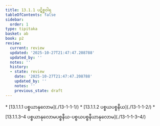 ```yaml
---
title: 13.1.1 ပဋိစ္စဝါရ
tableOfContents: false
sidebar:
  order: 1
type: tipitaka
basket: ab
book: p2
review:
  current: review
  updated: '2025-10-27T21:47:47.208788'
  updated_by: ''
  notes: ''
  history:
  - state: review
    date: '2025-10-27T21:47:47.208788'
    updated_by: ''
    notes: ''
    previous_state: draft
---
```



<ReviewStatus review={frontmatter.review} showDetails={true} />

<HypothesisAnnotation frontmatter={frontmatter} />

<DynamicBreadcrumb />



<TableOfContents book="p2" section="13.1.1">
* [13.1.1.1 ပစ္စယာနုလောမ](./13-1-1-1/)
* [13.1.1.2 ပစ္စယပစ္စနီယ](./13-1-1-2/)
* [13.1.1.3–4 ပစ္စယာနုလောမပစ္စနီယ-ပစ္စယပစ္စနီယာနုလောမ](./13-1-1-3–4/)
</TableOfContents>